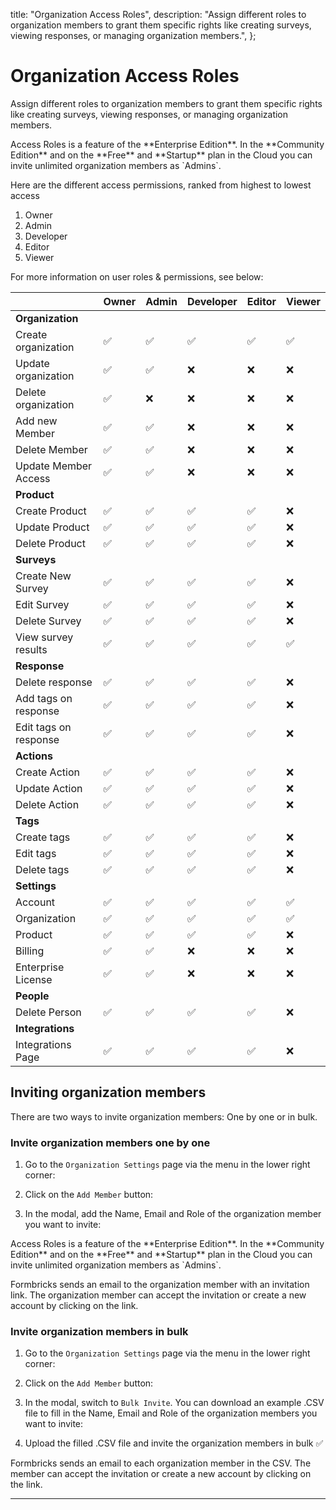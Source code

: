 

  title: "Organization Access Roles",
  description:
    "Assign different roles to organization members to grant them specific rights like creating surveys, viewing responses, or managing organization members.",
};

# Organization Access Roles

Assign different roles to organization members to grant them specific rights like creating surveys, viewing responses, or managing organization members.

<Note>
  Access Roles is a feature of the **Enterprise Edition**. In the **Community Edition** and on the **Free**
  and **Startup** plan in the Cloud you can invite unlimited organization members as `Admins`.
</Note>

Here are the different access permissions, ranked from highest to lowest access

1. Owner
2. Admin
3. Developer
4. Editor
5. Viewer

For more information on user roles & permissions, see below:

|                       | Owner | Admin | Developer | Editor | Viewer |
| --------------------- | ----- | ----- | --------- | ------ | ------ |
| **Organization**      |       |       |           |        |        |
| Create organization   | ✅    | ✅    | ✅        | ✅     | ✅     |
| Update organization   | ✅    | ✅    | ❌        | ❌     | ❌     |
| Delete organization   | ✅    | ❌    | ❌        | ❌     | ❌     |
| Add new Member        | ✅    | ✅    | ❌        | ❌     | ❌     |
| Delete Member         | ✅    | ✅    | ❌        | ❌     | ❌     |
| Update Member Access  | ✅    | ✅    | ❌        | ❌     | ❌     |
| **Product**           |       |       |           |        |        |
| Create Product        | ✅    | ✅    | ✅        | ✅     | ❌     |
| Update Product        | ✅    | ✅    | ✅        | ✅     | ❌     |
| Delete Product        | ✅    | ✅    | ✅        | ✅     | ❌     |
| **Surveys**           |       |       |           |        |        |
| Create New Survey     | ✅    | ✅    | ✅        | ✅     | ❌     |
| Edit Survey           | ✅    | ✅    | ✅        | ✅     | ❌     |
| Delete Survey         | ✅    | ✅    | ✅        | ✅     | ❌     |
| View survey results   | ✅    | ✅    | ✅        | ✅     | ✅     |
| **Response**          |       |       |           |        |        |
| Delete response       | ✅    | ✅    | ✅        | ✅     | ❌     |
| Add tags on response  | ✅    | ✅    | ✅        | ✅     | ❌     |
| Edit tags on response | ✅    | ✅    | ✅        | ✅     | ❌     |
| **Actions**           |       |       |           |        |        |
| Create Action         | ✅    | ✅    | ✅        | ✅     | ❌     |
| Update Action         | ✅    | ✅    | ✅        | ✅     | ❌     |
| Delete Action         | ✅    | ✅    | ✅        | ✅     | ❌     |
| **Tags**              |       |       |           |        |        |
| Create tags           | ✅    | ✅    | ✅        | ✅     | ❌     |
| Edit tags             | ✅    | ✅    | ✅        | ✅     | ❌     |
| Delete tags           | ✅    | ✅    | ✅        | ✅     | ❌     |
| **Settings**          |       |       |           |        |        |
| Account               | ✅    | ✅    | ✅        | ✅     | ✅     |
| Organization          | ✅    | ✅    | ✅        | ✅     | ✅     |
| Product               | ✅    | ✅    | ✅        | ✅     | ❌     |
| Billing               | ✅    | ✅    | ❌        | ❌     | ❌     |
| Enterprise License    | ✅    | ✅    | ❌        | ❌     | ❌     |
| **People**            |       |       |           |        |        |
| Delete Person         | ✅    | ✅    | ✅        | ✅     | ❌     |
| **Integrations**      |       |       |           |        |        |
| Integrations Page     | ✅    | ✅    | ✅        | ✅     | ❌     |

## Inviting organization members

There are two ways to invite organization members: One by one or in bulk.

### Invite organization members one by one

1. Go to the `Organization Settings` page via the menu in the lower right corner:

<MdxImage
  src={MenuItem}
  alt="Where to find the Menu Item for Organization Settings"
  quality="100"
  className="max-w-full rounded-lg sm:max-w-3xl "
/>

2. Click on the `Add Member` button:

<MdxImage
  src={AddMember}
  alt="Add Member Button Position"
  quality="100"
  className="max-w-full rounded-lg sm:max-w-3xl "
/>

3. In the modal, add the Name, Email and Role of the organization member you want to invite:

<MdxImage
  src={IndvInvite}
  alt="Individual Invite Modal Tab"
  quality="100"
  className="max-w-full rounded-lg sm:max-w-3xl "
/>

<Note>
  Access Roles is a feature of the **Enterprise Edition**. In the **Community Edition** and on the **Free**
  and **Startup** plan in the Cloud you can invite unlimited organization members as `Admins`.
</Note>

Formbricks sends an email to the organization member with an invitation link. The organization member can accept the invitation or create a new account by clicking on the link.

### Invite organization members in bulk

1. Go to the `Organization Settings` page via the menu in the lower right corner:

<MdxImage
  src={MenuItem}
  alt="Where to find the Menu Item for Organization Settings"
  quality="100"
  className="max-w-full rounded-lg sm:max-w-3xl "
/>

2. Click on the `Add Member` button:

<MdxImage
  src={AddMember}
  alt="Add Member Button Position"
  quality="100"
  className="max-w-full rounded-lg sm:max-w-3xl "
/>

3. In the modal, switch to `Bulk Invite`. You can download an example .CSV file to fill in the Name, Email and Role of the organization members you want to invite:

<MdxImage
  src={BulkInvite}
  alt="Individual Invite Modal Tab"
  quality="100"
  className="max-w-full rounded-lg sm:max-w-3xl "
/>

4. Upload the filled .CSV file and invite the organization members in bulk ✅

Formbricks sends an email to each organization member in the CSV. The member can accept the invitation or create a new account by clicking on the link.

---

